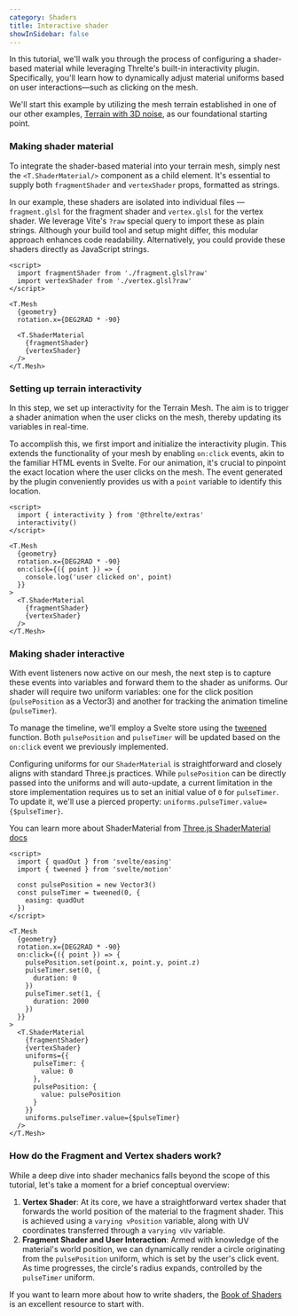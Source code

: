 ```yaml
---
category: Shaders
title: Interactive shader
showInSidebar: false
---
```


In this tutorial, we'll walk you through the process of configuring a shader-based material while leveraging Threlte's built-in interactivity plugin. Specifically, you'll learn how to dynamically adjust material uniforms based on user interactions—such as clicking on the mesh.

<Example path="shaders/interactiveShader" />

We'll start this example by utilizing the mesh terrain established in one of our other examples, [Terrain with 3D noise](/docs/examples/geometry/terrain), as our foundational starting point.

### Making shader material

To integrate the shader-based material into your terrain mesh, simply nest the `<T.ShaderMaterial/>` component as a child element. It's essential to supply both `fragmentShader` and `vertexShader` props, formatted as strings.

In our example, these shaders are isolated into individual files — `fragment.glsl` for the fragment shader and `vertex.glsl` for the vertex shader. We leverage Vite's `?raw` special query to import these as plain strings. Although your build tool and setup might differ, this modular approach enhances code readability. Alternatively, you could provide these shaders directly as JavaScript strings.

```svelte title="Scene.svelte" {2-3}+ {10-13}+
<script>
  import fragmentShader from './fragment.glsl?raw'
  import vertexShader from './vertex.glsl?raw'
</script>

<T.Mesh
  {geometry}
  rotation.x={DEG2RAD * -90}

  <T.ShaderMaterial
    {fragmentShader}
    {vertexShader}
  />
</T.Mesh>
```

### Setting up terrain interactivity

In this step, we set up interactivity for the Terrain Mesh. The aim is to trigger a shader animation when the user clicks on the mesh, thereby updating its variables in real-time.

To accomplish this, we first import and initialize the interactivity plugin. This extends the functionality of your mesh by enabling `on:click` events,
akin to the familiar HTML events in Svelte. For our animation, it's crucial to pinpoint the exact location where the user clicks on the mesh.
The event generated by the plugin conveniently provides us with a `point` variable to identify this location.

```svelte title="Scene.svelte" {2,3}+ {9-11}+
<script>
  import { interactivity } from '@threlte/extras'
  interactivity()
</script>

<T.Mesh
  {geometry}
  rotation.x={DEG2RAD * -90}
  on:click={({ point }) => {
    console.log('user clicked on', point)
  }}
>
  <T.ShaderMaterial
    {fragmentShader}
    {vertexShader}
  />
</T.Mesh>
```

### Making shader interactive

With event listeners now active on our mesh, the next step is to capture these events into variables and forward them to the shader as uniforms.
Our shader will require two uniform variables: one for the click position (`pulsePosition` as a Vector3) and another for tracking the
animation timeline (`pulseTimer`).

To manage the timeline, we'll employ a Svelte store using the [tweened](https://svelte.dev/docs/svelte-motion#tweened) function.
Both `pulsePosition` and `pulseTimer` will be updated based on the `on:click` event we previously implemented.

Configuring uniforms for our `ShaderMaterial` is straightforward and closely aligns with standard Three.js practices.
While `pulsePosition` can be directly passed into the uniforms and will auto-update, a current limitation in the store
implementation requires us to set an initial value of `0` for `pulseTimer`.
To update it, we'll use a pierced property: `uniforms.pulseTimer.value={$pulseTimer}`.

You can learn more about ShaderMaterial from [Three.js ShaderMaterial docs](https://threejs.org/docs/#api/en/materials/ShaderMaterial)

```svelte title="Scene.svelte" {2-8}+ {15-22}+ {27-35}+
<script>
  import { quadOut } from 'svelte/easing'
  import { tweened } from 'svelte/motion'

  const pulsePosition = new Vector3()
  const pulseTimer = tweened(0, {
    easing: quadOut
  })
</script>

<T.Mesh
  {geometry}
  rotation.x={DEG2RAD * -90}
  on:click={({ point }) => {
    pulsePosition.set(point.x, point.y, point.z)
    pulseTimer.set(0, {
      duration: 0
    })
    pulseTimer.set(1, {
      duration: 2000
    })
  }}
>
  <T.ShaderMaterial
    {fragmentShader}
    {vertexShader}
    uniforms={{
      pulseTimer: {
        value: 0
      },
      pulsePosition: {
        value: pulsePosition
      }
    }}
    uniforms.pulseTimer.value={$pulseTimer}
  />
</T.Mesh>
```

### How do the Fragment and Vertex shaders work?

While a deep dive into shader mechanics falls beyond the scope of this tutorial, let's take a moment for a brief conceptual overview:

1. **Vertex Shader**: At its core, we have a straightforward vertex shader that forwards the world position of the material to the fragment shader. This is achieved using a `varying vPosition` variable, along with UV coordinates transferred through a `varying vUv` variable.
2. **Fragment Shader and User Interaction**: Armed with knowledge of the material's world position, we can dynamically render a circle originating from the `pulsePosition` uniform, which is set by the user's click event. As time progresses, the circle's radius expands, controlled by the `pulseTimer` uniform.

If you want to learn more about how to write shaders, the [Book of Shaders](https://thebookofshaders.com/) is an excellent resource to start with.
